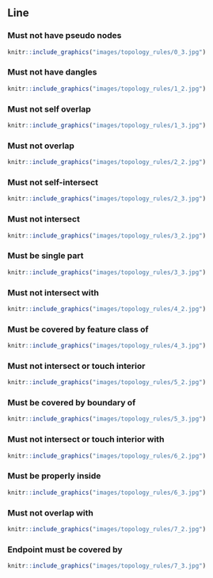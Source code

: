 ## Line

### Must not have pseudo nodes

```r
knitr::include_graphics("images/topology_rules/0_3.jpg")
```

### Must not have dangles

```r
knitr::include_graphics("images/topology_rules/1_2.jpg")
```

### Must not self overlap

```r
knitr::include_graphics("images/topology_rules/1_3.jpg")
```

### Must not overlap

```r
knitr::include_graphics("images/topology_rules/2_2.jpg")
```

### Must not self-intersect

```r
knitr::include_graphics("images/topology_rules/2_3.jpg")
```

### Must not intersect

```r
knitr::include_graphics("images/topology_rules/3_2.jpg")
```

### Must be single part

```r
knitr::include_graphics("images/topology_rules/3_3.jpg")
```

### Must not intersect with

```r
knitr::include_graphics("images/topology_rules/4_2.jpg")
```

### Must be covered by feature class of

```r
knitr::include_graphics("images/topology_rules/4_3.jpg")
```

### Must not intersect or touch interior

```r
knitr::include_graphics("images/topology_rules/5_2.jpg")
```

### Must be covered by boundary of

```r
knitr::include_graphics("images/topology_rules/5_3.jpg")
```

### Must not intersect or touch interior with

```r
knitr::include_graphics("images/topology_rules/6_2.jpg")
```

### Must be properly inside

```r
knitr::include_graphics("images/topology_rules/6_3.jpg")
```

### Must not overlap with

```r
knitr::include_graphics("images/topology_rules/7_2.jpg")
```

### Endpoint must be covered by

```r
knitr::include_graphics("images/topology_rules/7_3.jpg")
```
